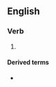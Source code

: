 ==English==

===Verb===
{{head|en|verb form}}

# {{en-past of|affray}}

====Derived terms====
* {{l|en|afraid}}